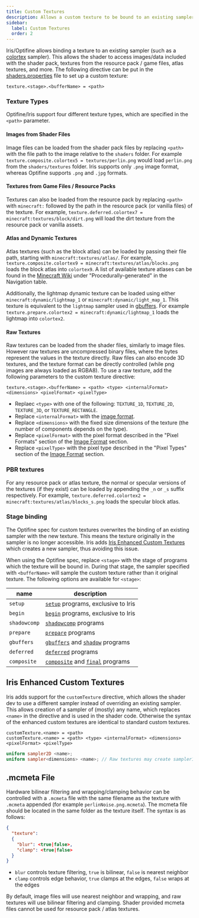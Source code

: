 ```yaml
---
title: Custom Textures
description: Allows a custom texture to be bound to an existing sampler (such as a colortex).
sidebar:
  label: Custom Textures
  order: 2
---
```



Iris/Optifine allows binding a texture to an existing sampler (such as a [colortex](/current/reference/buffers/colortex) sampler). This allows the shader to access images/data included with the shader pack, textures from the resource pack / game files, atlas textures, and more. The following directive can be put in the [shaders.properties](/current/reference/shadersproperties/overview) file to set up a custom texture:

```properties title="shaders.properties"
texture.<stage>.<bufferName> = <path>
```

### Texture Types
Optifine/Iris support four different texture types, which are specified in the `<path>` parameter.

#### Images from Shader Files
Image files can be loaded from the shader pack files by replacing `<path>` with the file path to the image relative to the `shaders` folder. For example `texture.composite.colortex5 = textures/perlin.png` would load `perlin.png` from the `shaders/textures` folder. Iris supports only `.png` image format, whereas Optifine supports `.png` and `.jpg` formats.

#### Textures from Game Files / Resource Packs
Textures can also be loaded from the resource pack by replacing `<path>` with `minecraft:` followed by the path in the resource pack (or vanilla files) of the texture. For example, `texture.deferred.colortex7 = minecraft:textures/block/dirt.png` will load the dirt texture from the resource pack or vanilla assets.

#### Atlas and Dynamic Textures
Atlas textures (such as the block atlas) can be loaded by passing their file path, starting with `minecraft:textures/atlas/`. For example, `texture.composite.colortex9 = minecraft:textures/atlas/blocks.png` loads the block atlas into `colortex9`. A list of available texture atlases can be found in the [Minecraft Wiki](https://minecraft.wiki/w/Texture_atlas#Navigation) under "Procedurally-generated" in the Navigation table.

Additionally, the lightmap dynamic texture can be loaded using either `minecraft:dynamic/lightmap_1` or `minecraft:dynamic/light_map_1`. This texture is equivalent to the `lightmap` sampler used in [gbuffers](/current/reference/programs/gbuffers). For example `texture.prepare.colortex2 = minecraft:dynamic/lightmap_1` loads the lightmap into `colortex2`. 

#### Raw Textures
Raw textures can be loaded from the shader files, similarly to image files. However raw textures are uncompressed binary files, where the bytes represent the values in the texture directly. Raw files can also encode 3D textures, and the texture format can be directly controlled (while png images are always loaded as RGBA8). To use a raw texture, add the following parameters to the custom texture directive:

```properties  title="shaders.properties" ins="<type> <internalFormat> <dimensions> <pixelFormat> <pixelType>"
texture.<stage>.<bufferName> = <path> <type> <internalFormat> <dimensions> <pixelFormat> <pixelType>
```
- Replaec `<type>` with one of the following: `TEXTURE_1D`, `TEXTURE_2D`, `TEXTURE_3D`, or `TEXTURE_RECTANGLE`.
- Replace `<internalFormat>` with the [image format](/current/reference/buffers/image_format).
- Replace `<dimensions>` with the fixed size dimensions of the texture (the number of components depends on the type).
- Replace `<pixelFormat>` with the pixel format described in the "Pixel Formats" section of the [Image Format](/current/reference/buffers/image_format) section.
- Replace `<pixelType>` with the pixel type described in the "Pixel Types" section of the [Image Format](/current/reference/buffers/image_format) section.


### PBR textures
For any resource pack or atlas texture, the normal or specular versions of the textures (if they exist) can be loaded by appending the `_n` or `_s` suffix respectively. For example, `texture.deferred.colortex2 = minecraft:textures/atlas/blocks_s.png` loads the specular block atlas.


### Stage binding
The Optifine spec for custom textures overwrites the binding of an existing sampler with the new texture. This means the texture originally in the sampler is no longer accessible. Iris adds [Iris Enhanced Custom Textures](#iris-enhanced-custom-textures) which creates a new sampler, thus avoiding this issue.

When using the Optifine spec, replace `<stage>` with the stage of programs which the texture will be bound in. During that stage, the sampler specified with `<bufferName>` will sample the custom texture rather than it original texture. The following options are available for `<stage>`:

| name         | description                                                                                    |
|--------------|----------------------------------------------------------------------------------------------- |
| `setup`      | [`setup`](/current/reference/prorgams/setup) programs, exclusive to Iris                               |
| `begin`      | [`begin`](/current/reference/programs/begin) programs, exclusive to Iris                               |
| `shadowcomp` | [`shadowcomp`](/current/reference/programs/shadow_comp) programs                                       |
| `prepare`    | [`prepare`](/current/reference/programs/prepare) programs                                              |
| `gbuffers`   | [`gbuffers`](/current/reference/programs/gbuffers) and [`shadow`](/current/reference/programs/shadow) programs |
| `deferred`   | [`deferred`](/current/reference/programs/deferred) programs                                            |
| `composite`  | [`composite`](/current/reference/programs/composite) and [`final`](/current/reference/programs/final) programs |


## Iris Enhanced Custom Textures
Iris adds support for the `customTexture` directive, which allows the shader dev to use a different sampler instead of overriding an existing sampler. This allows creation of a sampler of (mostly) any name, which replaces `<name>` in the directive and is used in the shader code. Otherwise the syntax of the enhanced custom textures are identical to standard custom textures.

```properties title="shaders.properties"
customTexture.<name> = <path>
customTexture.<name> = <path> <type> <internalFormat> <dimensions> <pixelFormat> <pixelType>
```

```glsl title="shader code"
uniform sampler2D <name>;
uniform sampler<dimensions> <name>; // Raw textures may create sampler1D, sampler2D, sampler3D, or sampler2DRect
```


## .mcmeta File
Hardware bilinear filtering and wrapping/clamping behavior can be controlled with a `.mcmeta` file with the same filename as the texture with `.mcmeta` appended (for example `perlinNoise.png.mcmeta`). The mcmeta file should be located in the same folder as the texture itself. The syntax is as follows:

```json title=".mcmeta file"
{
  "texture":
  {
    "blur": <true|false>,
    "clamp": <true|false>
  }
}
```

- `blur` controls texture filtering, `true` is bilinear, `false` is nearest neighbor
- `clamp` controls edge behavior, `true` clamps at the edges, `false` wraps at the edges

By default, image files will use nearest neighbor and wrapping, and raw textures will use bilinear filtering and clamping. Shader provided mcmeta files cannot be used for resource pack / atlas textures.

<img src="/src/assets/cucumber.png" width="1" height="1" />